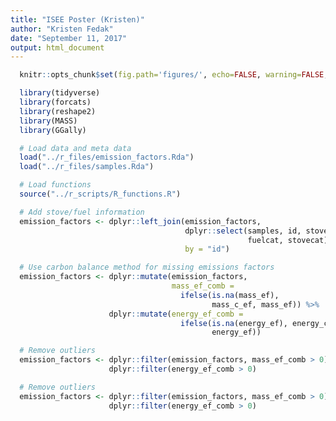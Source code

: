 ```yaml
---
title: "ISEE Poster (Kristen)"
author: "Kristen Fedak"
date: "September 11, 2017"
output: html_document
---
```


```r
  knitr::opts_chunk$set(fig.path='figures/', echo=FALSE, warning=FALSE, message=FALSE, cache=FALSE)
```
```r
  library(tidyverse)
  library(forcats)
  library(reshape2)
  library(MASS)
  library(GGally)
```


```r
  # Load data and meta data
  load("../r_files/emission_factors.Rda")
  load("../r_files/samples.Rda")
```

```r
  # Load functions
  source("../r_scripts/R_functions.R")
```

```r
  # Add stove/fuel information
  emission_factors <- dplyr::left_join(emission_factors, 
                                       dplyr::select(samples, id, stove, fuel,
                                                     fuelcat, stovecat),
                                       by = "id")
```

```r
  # Use carbon balance method for missing emissions factors
  emission_factors <- dplyr::mutate(emission_factors, 
                                    mass_ef_comb = 
                                      ifelse(is.na(mass_ef),
                                             mass_c_ef, mass_ef)) %>%
                      dplyr::mutate(energy_ef_comb =
                                      ifelse(is.na(energy_ef), energy_c_ef,
                                             energy_ef))
```

```r
  # Remove outliers
  emission_factors <- dplyr::filter(emission_factors, mass_ef_comb > 0) %>%
                      dplyr::filter(energy_ef_comb > 0)
```

```r
  # Remove outliers
  emission_factors <- dplyr::filter(emission_factors, mass_ef_comb > 0) %>%
                      dplyr::filter(energy_ef_comb > 0)
```
